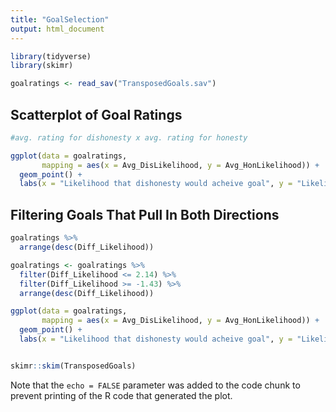 ```yaml
---
title: "GoalSelection"
output: html_document
---
```


```r
library(tidyverse)
library(skimr)
```

```r
goalratings <- read_sav("TransposedGoals.sav")
```


## Scatterplot of Goal Ratings

```r
#avg. rating for dishonesty x avg. rating for honesty

ggplot(data = goalratings,
       mapping = aes(x = Avg_DisLikelihood, y = Avg_HonLikelihood)) +
  geom_point() +
  labs(x = "Likelihood that dishonesty would acheive goal", y = "Likelihood that honesty would acheive goal")
```

## Filtering Goals That Pull In Both Directions


```r
goalratings %>%
  arrange(desc(Diff_Likelihood))

goalratings <- goalratings %>%
  filter(Diff_Likelihood <= 2.14) %>%
  filter(Diff_Likelihood >= -1.43) %>%
  arrange(desc(Diff_Likelihood))

ggplot(data = goalratings,
       mapping = aes(x = Avg_DisLikelihood, y = Avg_HonLikelihood)) +
  geom_point() +
  labs(x = "Likelihood that dishonesty would acheive goal", y = "Likelihood that honesty would acheive goal")



```


```r
skimr::skim(TransposedGoals)
```

Note that the `echo = FALSE` parameter was added to the code chunk to prevent printing of the R code that generated the plot.

